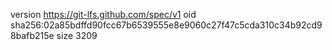 version https://git-lfs.github.com/spec/v1
oid sha256:02a85bdffd90fcc67b6539555e8e9060c27f47c5cda310c34b92cd98bafb215e
size 3209
